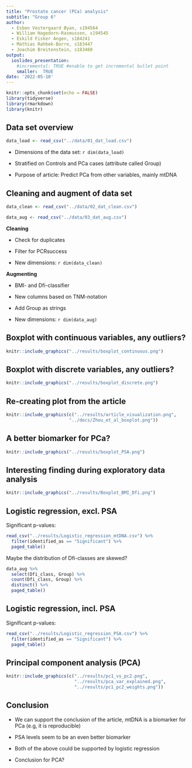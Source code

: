 ```yaml
---
title: "Prostate cancer (PCa) analysis"
subtitle: "Group 6"
author:
  - Esben Vestergaard Øyan, s194564
  - William Hagedorn-Rasmussen, s194545
  - Eskild Fisker Angen, s184241
  - Mathias Rahbek-Borre, s183447
  - Joachim Breitenstein, s183460
output:
  ioslides_presentation:
    #incremental: TRUE #enable to get incremental bullet point
    smaller:  TRUE
date: '2022-05-10'
---
```


```r
knitr::opts_chunk$set(echo = FALSE)
library(tidyverse)
library(rmarkdown)
library(knitr)
```

## Data set overview
```r
data_load <- read_csv("../data/01_dat_load.csv") 
```

- Dimensions of the data set: `r dim(data_load)` 


- Stratified on Controls and PCa cases (attribute called Group)  


- Purpose of article: Predict PCa from other variables, mainly mtDNA  

## Cleaning and augment of data set {.build}
```r
data_clean <- read_csv("../data/02_dat_clean.csv") 
```

```r
data_aug <- read_csv("../data/03_dat_aug.csv")
```
**Cleaning**  

- Check for duplicates  


- Filter for PCRsuccess  


- New dimensions: `r dim(data_clean)`  

<div>
**Augmenting**  

- BMI- and Dfi-classifier  


- New columns based on TNM-notation  


- Add Group as strings  


- New dimensions: `r dim(data_aug)`  
</div>

## Boxplot with continuous variables, any outliers?
```r
knitr::include_graphics("../results/boxplot_continuous.png")
```

## Boxplot with discrete variables, any outliers?
```r
knitr::include_graphics("../results/boxplot_discrete.png")
```

## Re-creating plot from the article
```r
knitr::include_graphics(c("../results/article_visualization.png",
                        "../docs/Zhou_et_al_boxplot.png"))
```

## A better biomarker for PCa?
```r
knitr::include_graphics("../results/boxplot_PSA.png")
```

## Interesting finding during exploratory data analysis
```r
knitr::include_graphics("../results/Boxplot_BMI_Dfi.png")
```

## Logistic regression, excl. PSA {.build}
Significant p-values:
```r
read_csv("../results/Logistic_regression_mtDNA.csv") %>%
  filter(identified_as == "Significant") %>% 
  paged_table()
```

<div>
Maybe the distribution of Dfi-classes are skewed?
```r
data_aug %>% 
  select(Dfi_class, Group) %>% 
  count(Dfi_class, Group) %>% 
  distinct() %>% 
  paged_table()
```
</div>

## Logistic regression, incl. PSA
Significant p-values:
```r
read_csv("../results/Logistic_regression_PSA.csv") %>%
  filter(identified_as == "Significant") %>% 
  paged_table()
```

## Principal component analysis (PCA)
```r
knitr::include_graphics(c("../results/pc1_vs_pc2.png",
                          "../results/pca_var_explained.png",
                          "../results/pc1_pc2_weights.png"))
```

## Conclusion {.build}
- We can support the conclusion of the article, mtDNA is a biomarker for PCa (e.g, it is reproducible)  

<div>
- PSA levels seem to be an even better biomarker
</div>

<div>
- Both of the above could be supported by logistic regression
</div>

<div>
- Conclusion for PCA?
</div>